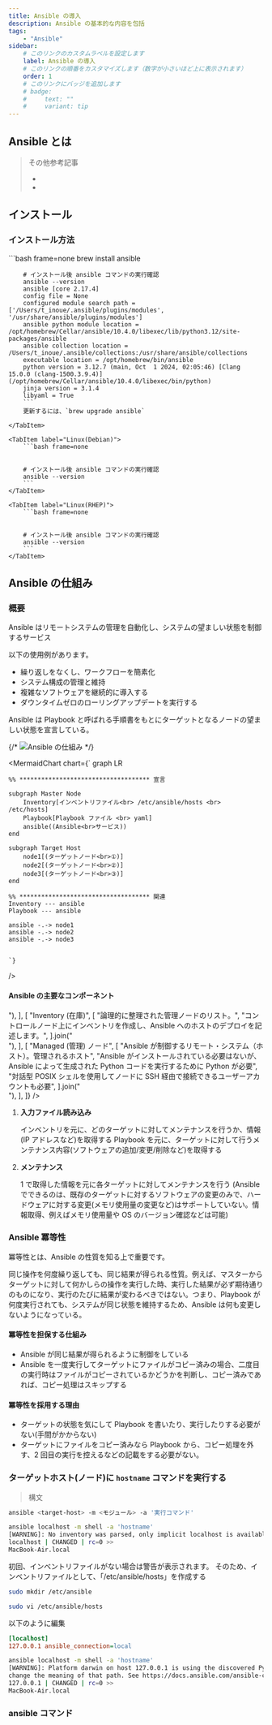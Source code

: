```yaml
---
title: Ansible の導入
description: Ansible の基本的な内容を包括
tags:
    - "Ansible"
sidebar:
    # このリンクのカスタムラベルを設定します
    label: Ansible の導入
    # このリンクの順番をカスタマイズします（数字が小さいほど上に表示されます）
    order: 1
    # このリンクにバッジを追加します
    # badge:
    #     text: ""
    #     variant: tip
---
```



## Ansible とは

> その他参考記事
>
> -   <LinkPreview url="https://qiita.com/Brutus/items/1894629105d61f4854bc" type="inline" />
> -   <LinkPreview url="https://qiita.com/tmurakam99/items/8e609f174f5804308a20" type="inline" />

## インストール

<LinkPreview url="https://docs.ansible.com/" />
<LinkPreview url="https://formulae.brew.sh/formula/ansible" />

### インストール方法

<Tabs syncKey="ansible">
    <TabItem label="MacOS">
        ```bash frame=none
        brew install ansible

        # インストール後 ansible コマンドの実行確認
        ansible --version
        ansible [core 2.17.4]
        config file = None
        configured module search path = ['/Users/t_inoue/.ansible/plugins/modules', '/usr/share/ansible/plugins/modules']
        ansible python module location = /opt/homebrew/Cellar/ansible/10.4.0/libexec/lib/python3.12/site-packages/ansible
        ansible collection location = /Users/t_inoue/.ansible/collections:/usr/share/ansible/collections
        executable location = /opt/homebrew/bin/ansible
        python version = 3.12.7 (main, Oct  1 2024, 02:05:46) [Clang 15.0.0 (clang-1500.3.9.4)] (/opt/homebrew/Cellar/ansible/10.4.0/libexec/bin/python)
        jinja version = 3.1.4
        libyaml = True
        ```
        更新するには、`brew upgrade ansible`

    </TabItem>

    <TabItem label="Linux(Debian)">
        ```bash frame=none


        # インストール後 ansible コマンドの実行確認
        ansible --version
        ```
    </TabItem>

    <TabItem label="Linux(RHEP)">
        ```bash frame=none


        # インストール後 ansible コマンドの実行確認
        ansible --version
        ```
    </TabItem>

</Tabs>

## Ansible の仕組み

### 概要

Ansible はリモートシステムの管理を自動化し、システムの望ましい状態を制御するサービス

以下の使用例があります。

-   繰り返しをなくし、ワークフローを簡素化
-   システム構成の管理と維持
-   複雑なソフトウェアを継続的に導入する
-   ダウンタイムゼロのローリングアップデートを実行する

Ansible は Playbook と呼ばれる手順書をもとにターゲットとなるノードの望ましい状態を宣言している。

{/* ![Ansible の仕組み](src/assets/ansible/about-ansible/2024-09-17_22.26.15.webp) */}

<MermaidChart
    chart={`
    graph LR

    %% ************************************ 宣言

    subgraph Master Node
        Inventory[インベントリファイル<br> /etc/ansible/hosts <br> /etc/hosts]
        Playbook[Playbook ファイル <br> yaml]
        ansible((Ansible<br>サービス))
    end

    subgraph Target Host
        node1[(ターゲットノード<br>①)]
        node2[(ターゲットノード<br>②)]
        node3[(ターゲットノード<br>③)]
    end

    %% ************************************ 関連
    Inventory --- ansible
    Playbook --- ansible

    ansible -.-> node1
    ansible -.-> node2
    ansible -.-> node3


    `}

/>

#### Ansible の主要なコンポーネント

<Table
    caption=""
    columns={["ノード", "説明"]}
    data={[
        [
            "Control(制御)ノード",
            [
                "Ansibleがインストールされたシステム。Ansible を実行する",
                "コントロールノード上で `ansible` や `ansible-inventory` などの Ansible コマンドを実行する。",
                "Python がインストールされたほぼすべての UNIX 系マシンで使用可",
            ].join("<br/>"),
        ],
        [
            "Inventory (在庫)",
            [
                "論理的に整理された管理ノードのリスト。",
                "コントロールノード上にインベントリを作成し、Ansible へのホストのデプロイを記述します。",
            ].join("<br/>"),
        ],
        [
            "Managed (管理) ノード",
            [
                "Ansible が制御するリモート・システム（ホスト）。管理されるホスト",
                "Ansible がインストールされている必要はないが、Ansible によって生成された Python コードを実行するために Python が必要",
                "対話型 POSIX シェルを使用してノードに SSH 経由で接続できるユーザーアカウントも必要",
            ].join("<br/>"),
        ],
    ]}
/>

1. **入力ファイル読み込み**

    インベントリを元に、どのターゲットに対してメンテナンスを行うか、情報 (IP アドレスなど)を取得する Playbook を元に、ターゲットに対して行うメンテナンス内容(ソフトウェアの追加/変更/削除など)を取得する

1. **メンテナンス**

    1 で取得した情報を元に各ターゲットに対してメンテナンスを行う
    (Ansible でできるのは、既存のターゲットに対するソフトウェアの変更のみで、ハードウェアに対する変更(メモリ使用量の変更など)はサポートしていない。情報取得、例えばメモリ使用量や OS のバージョン確認などは可能)

### Ansible 冪等性

冪等性とは、Ansible の性質を知る上で重要です。

同じ操作を何度繰り返しても、同じ結果が得られる性質。例えば、マスターからターゲットに対して何かしらの操作を実行した時、実行した結果が必ず期待通りのものになり、実行のたびに結果が変わるべきではない。つまり、Playbook が何度実行されても、システムが同じ状態を維持するため、Ansible は何も変更しないようになっている。

#### 冪等性を担保する仕組み

-   Ansible が同じ結果が得られるように制御をしている
-   Ansible を一度実行してターゲットにファイルがコピー済みの場合、二度目の実行時はファイルがコピーされているかどうかを判断し、コピー済みであれば、コピー処理はスキップする

#### 冪等性を採用する理由

-   ターゲットの状態を気にして Playbook を書いたり、実行したりする必要がない(手間がかからない)
-   ターゲットにファイルをコピー済みなら Playbook から、コピー処理を外す、2 回目の実行を控えるなどの記載をする必要がない。

### ターゲットホスト(ノード)に `hostname` コマンドを実行する

> 構文

```bash frame=none
ansible <target-host> -m <モジュール> -a '実行コマンド'
```

```bash frame=none
ansible localhost -m shell -a 'hostname'
[WARNING]: No inventory was parsed, only implicit localhost is available
localhost | CHANGED | rc=0 >>
MacBook-Air.local
```

初回、インベントリファイルがない場合は警告が表示されます。
そのため、インベントリファイルとして、「/etc/ansible/hosts」を作成する

```bash frame=none
sudo mkdir /etc/ansible

sudo vi /etc/ansible/hosts
```

以下のように編集

```ini title="/etc/ansible/hosts"
[localhost]
127.0.0.1 ansible_connection=local
```

```bash frame=none
ansible localhost -m shell -a 'hostname'
[WARNING]: Platform darwin on host 127.0.0.1 is using the discovered Python interpreter at /opt/homebrew/bin/python3.12, but future installation of another Python interpreter could
change the meaning of that path. See https://docs.ansible.com/ansible-core/2.17/reference_appendices/interpreter_discovery.html for more information.
127.0.0.1 | CHANGED | rc=0 >>
MacBook-Air.local
```

### ansible コマンド
